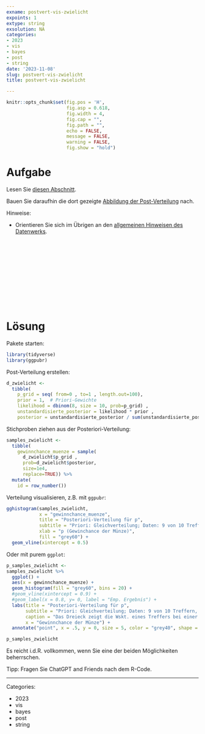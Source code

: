 ```yaml
---
exname: postvert-vis-zwielicht
expoints: 1
extype: string
exsolution: NA
categories:
- 2023
- vis
- bayes
- post
- string
date: '2023-11-08'
slug: postvert-vis-zwielicht
title: postvert-vis-zwielicht

---
```




```r
knitr::opts_chunk$set(fig.pos = 'H',
                      fig.asp = 0.618,
                      fig.width = 4,
                      fig.cap = "", 
                      fig.path = "",
                      echo = FALSE,
                      message = FALSE,
                      warning = FALSE,
                      fig.show = "hold")
```



# Aufgabe

Lesen Sie [diesen Abschnitt](https://start-bayes.netlify.app/0700-ppv#der-zwielichte-dozent-stichproben-vert.-vs.-post-vert.).

Bauen Sie daraufhin die dort gezeigte [Abbildung der Post-Verteilung](https://start-bayes.netlify.app/0700-ppv#fig-post-zwielicht) nach.

Hinweise:

- Orientieren Sie sich im Übrigen an den [allgemeinen Hinweisen des Datenwerks](https://datenwerk.netlify.app/hinweise).





</br>
</br>
</br>
</br>
</br>
</br>
</br>
</br>
</br>
</br>

# Lösung



Pakete starten:

```r
library(tidyverse)
library(ggpubr)
```


Post-Verteilung erstellen:

```r
d_zwielicht <-
  tibble(
    p_grid = seq( from=0 , to=1 , length.out=100),
    prior = 1,  # Priori-Gewichte
    likelihood = dbinom(8, size = 10, prob=p_grid) ,
    unstandardisierte_posterior = likelihood * prior ,
    posterior = unstandardisierte_posterior / sum(unstandardisierte_posterior))
```

Stichproben ziehen aus der Posteriori-Verteilung:

```r
samples_zwielicht <- 
  tibble(
    gewinnchance_muenze = sample(
      d_zwielicht$p_grid , 
      prob=d_zwielicht$posterior, 
      size=1e4, 
      replace=TRUE)) %>% 
  mutate(
    id = row_number())
```


Verteilung visualisieren, z.B. mit `ggpubr`:


```r
gghistogram(samples_zwielicht,
            x = "gewinnchance_muenze",
            title = "Posteriori-Verteilung für p",
            subtitle = "Priori: Gleichverteilung; Daten: 9 von 10 Treffern, binomialverteilt",
            xlab = "p (Gewinchance der Münze)",
            fill = "grey60") +
  geom_vline(xintercept = 0.5)
```


Oder mit purem `ggplot`: 

```r
p_samples_zwielicht <- 
samples_zwielicht %>% 
  ggplot() +
  aes(x = gewinnchance_muenze) +
  geom_histogram(fill = "grey60", bins = 20) +
  #geom_vline(xintercept = 0.9) +
  #geom_label(x = 0.8, y= 0, label = "Emp. Ergebnis") +
  labs(title = "Posteriori-Verteilung für p",
       subtitle = "Priori: Gleichverteilung; Daten: 9 von 10 Treffern, binomialverteilt",
       caption = "Das Dreieck zeigt die Wskt. eines Treffers bei einer fairen Münze",
       x = "Gewinnchance der Münze") +
  annotate("point", x = .5, y = 0, size = 5, color = "grey40", shape = 17)

p_samples_zwielicht
```


Es reicht i.d.R. vollkommen, wenn Sie eine der beiden Möglichkeiten beherrschen.

Tipp: Fragen Sie ChatGPT and Friends nach dem R-Code.



---

Categories: 

- 2023
- vis
- bayes
- post
- string

